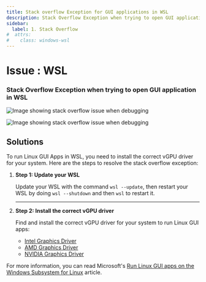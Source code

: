 ```yaml
---
title: Stack overflow Exception for GUI applications in WSL
description: Stack Overflow Exception when trying to open GUI application in WSL and how to resolve it.
sidebar:
  label: 1. Stack Overflow
#  attrs:
#    class: windows-wsl
---
```

<h1> Issue : WSL </h1>


### Stack Overflow Exception when trying to open GUI application in WSL

![Image showing stack overflow issue when debugging](/images/installation/wsl/stack-overflow-error-wsl-terminal.png)

![Image showing stack overflow issue when debugging](/images/installation/wsl/stack-overflow-error-wsl-debug.png)

## Solutions

To run Linux GUI Apps in WSL, you need to install the correct vGPU driver for your system. Here are the steps to resolve the stack overflow exception:

<Steps>

1. **Step 1: Update your WSL**

    Update your WSL with the command `wsl --update`, then restart your WSL by doing `wsl --shutdown` and then `wsl` to restart it.

    ---

2. **Step 2: Install the correct vGPU driver**

    Find and install the correct vGPU driver for your system to run Linux GUI apps:

    - [Intel Graphics Driver](https://www.intel.com/content/www/us/en/download/19344/intel-graphics-windows-dch-drivers.html)
    - [AMD Graphics Driver](https://www.amd.com/en/support/download/drivers.html)
    - [NVIDIA Graphics Driver](https://www.nvidia.com/Download/index.aspx?lang=en-us)

</Steps>

For more information, you can read Microsoft's [Run Linux GUI apps on the Windows Subsystem for Linux](https://learn.microsoft.com/en-us/windows/wsl/tutorials/gui-apps) article.
